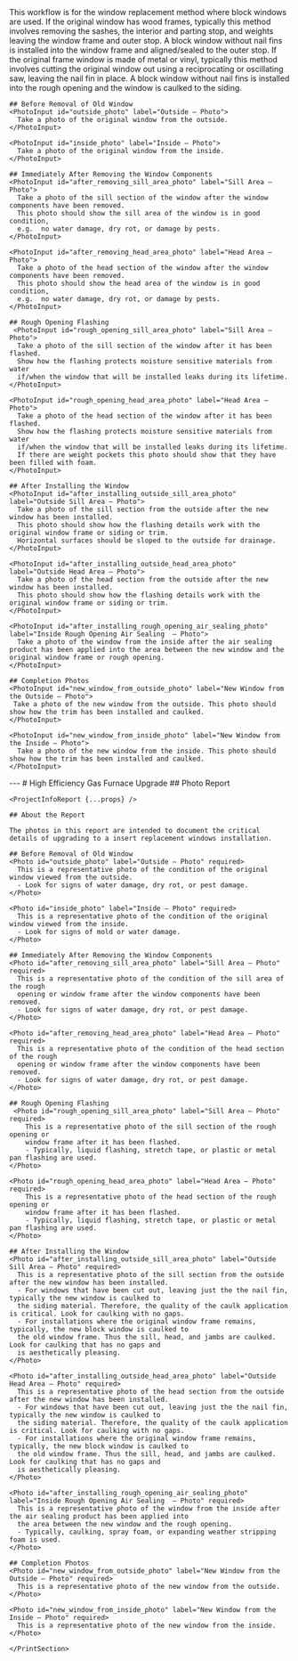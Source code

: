 <Tabs>
  <Tab eventKey="installation" title="Installation">
    This workflow is for the window replacement method where block windows are used. 
    If the original window has wood frames, typically this method involves removing the sashes, 
    the interior and parting stop, and weights leaving the window frame and outer stop. 
    A block window without nail fins is installed into the window frame and aligned/sealed 
    to the outer stop. If the original frame window is made of metal or vinyl, typically 
    this method involves cutting the original window out using a reciprocating or oscillating saw, 
    leaving the nail fin in place. A block window without nail fins is installed into the 
    rough opening and the window is caulked to the siding.
  
    
    ## Before Removal of Old Window
    <PhotoInput id="outside_photo" label="Outside – Photo">
      Take a photo of the original window from the outside.
    </PhotoInput>

    <PhotoInput id="inside_photo" label="Inside – Photo">
      Take a photo of the original window from the inside.
    </PhotoInput>

    ## Immediately After Removing the Window Components
    <PhotoInput id="after_removing_sill_area_photo" label="Sill Area – Photo">
      Take a photo of the sill section of the window after the window components have been removed.
      This photo should show the sill area of the window is in good condition, 
      e.g.  no water damage, dry rot, or damage by pests.
    </PhotoInput>

    <PhotoInput id="after_removing_head_area_photo" label="Head Area – Photo">
      Take a photo of the head section of the window after the window components have been removed.
      This photo should show the head area of the window is in good condition, 
      e.g.  no water damage, dry rot, or damage by pests.
    </PhotoInput>

    ## Rough Opening Flashing
     <PhotoInput id="rough_opening_sill_area_photo" label="Sill Area – Photo">
      Take a photo of the sill section of the window after it has been flashed.
      Show how the flashing protects moisture sensitive materials from water 
      if/when the window that will be installed leaks during its lifetime. 
    </PhotoInput>

    <PhotoInput id="rough_opening_head_area_photo" label="Head Area – Photo">
      Take a photo of the head section of the window after it has been flashed.
      Show how the flashing protects moisture sensitive materials from water 
      if/when the window that will be installed leaks during its lifetime. 
      If there are weight pockets this photo should show that they have been filled with foam.
    </PhotoInput>

    ## After Installing the Window 
    <PhotoInput id="after_installing_outside_sill_area_photo" label="Outside Sill Area – Photo">
      Take a photo of the sill section from the outside after the new window has been installed.
      This photo should show how the flashing details work with the original window frame or siding or trim. 
      Horizontal surfaces should be sloped to the outside for drainage.
    </PhotoInput>

    <PhotoInput id="after_installing_outside_head_area_photo" label="Outside Head Area – Photo">
      Take a photo of the head section from the outside after the new window has been installed.
      This photo should show how the flashing details work with the original window frame or siding or trim. 
    </PhotoInput>

    <PhotoInput id="after_installing_rough_opening_air_sealing_photo" label="Inside Rough Opening Air Sealing  – Photo">
      Take a photo of the window from the inside after the air sealing product has been applied into the area between the new window and the original window frame or rough opening.
    </PhotoInput>

    ## Completion Photos 
    <PhotoInput id="new_window_from_outside_photo" label="New Window from the Outside – Photo">
     Take a photo of the new window from the outside. This photo should show how the trim has been installed and caulked.
    </PhotoInput>

    <PhotoInput id="new_window_from_inside_photo" label="New Window from the Inside – Photo">
      Take a photo of the new window from the inside. This photo should show how the trim has been installed and caulked.
    </PhotoInput>
    
  </Tab>
  <Tab eventKey="report" title="Report">
    <PrintSection label="Print Report">
    ---
    # High Efficiency Gas Furnace Upgrade
    ## Photo Report

    <ProjectInfoReport {...props} />

    ## About the Report
    
    The photos in this report are intended to document the critical details of upgrading to a insert replacement windows installation.
   
    ## Before Removal of Old Window
    <Photo id="outside_photo" label="Outside – Photo" required>
      This is a representative photo of the condition of the original window viewed from the outside. 
      - Look for signs of water damage, dry rot, or pest damage.
    </Photo>

    <Photo id="inside_photo" label="Inside – Photo" required>
      This is a representative photo of the condition of the original window viewed from the inside. 
      - Look for signs of mold or water damage.
    </Photo>

    ## Immediately After Removing the Window Components
    <Photo id="after_removing_sill_area_photo" label="Sill Area – Photo" required>
      This is a representative photo of the condition of the sill area of the rough 
      opening or window frame after the window components have been removed.
      - Look for signs of water damage, dry rot, or pest damage.
    </Photo>

    <Photo id="after_removing_head_area_photo" label="Head Area – Photo" required>
      This is a representative photo of the condition of the head section of the rough 
      opening or window frame after the window components have been removed.
      - Look for signs of water damage, dry rot, or pest damage.
    </Photo>

    ## Rough Opening Flashing
     <Photo id="rough_opening_sill_area_photo" label="Sill Area – Photo" required>
        This is a representative photo of the sill section of the rough opening or 
        window frame after it has been flashed.
        - Typically, liquid flashing, stretch tape, or plastic or metal pan flashing are used.
    </Photo>

    <Photo id="rough_opening_head_area_photo" label="Head Area – Photo" required>
        This is a representative photo of the head section of the rough opening or 
        window frame after it has been flashed.
        - Typically, liquid flashing, stretch tape, or plastic or metal pan flashing are used.
    </Photo>

    ## After Installing the Window 
    <Photo id="after_installing_outside_sill_area_photo" label="Outside Sill Area – Photo" required>
      This is a representative photo of the sill section from the outside after the new window has been installed.
      - For windows that have been cut out, leaving just the the nail fin, typically the new window is caulked to 
      the siding material. Therefore, the quality of the caulk application is critical. Look for caulking with no gaps.
      - For installations where the original window frame remains, typically, the new block window is caulked to 
      the old window frame. Thus the sill, head, and jambs are caulked. Look for caulking that has no gaps and 
      is aesthetically pleasing.
    </Photo>

    <Photo id="after_installing_outside_head_area_photo" label="Outside Head Area – Photo" required>
      This is a representative photo of the head section from the outside after the new window has been installed.
      - For windows that have been cut out, leaving just the the nail fin, typically the new window is caulked to 
      the siding material. Therefore, the quality of the caulk application is critical. Look for caulking with no gaps.
      - For installations where the original window frame remains, typically, the new block window is caulked to 
      the old window frame. Thus the sill, head, and jambs are caulked. Look for caulking that has no gaps and 
      is aesthetically pleasing.
    </Photo>

    <Photo id="after_installing_rough_opening_air_sealing_photo" label="Inside Rough Opening Air Sealing  – Photo" required>
      This is a representative photo of the window from the inside after the air sealing product has been applied into 
      the area between the new window and the rough opening.
      - Typically, caulking, spray foam, or expanding weather stripping foam is used.
    </Photo>

    ## Completion Photos 
    <Photo id="new_window_from_outside_photo" label="New Window from the Outside – Photo" required>
      This is a representative photo of the new window from the outside.
    </Photo>

    <Photo id="new_window_from_inside_photo" label="New Window from the Inside – Photo" required>
      This is a representative photo of the new window from the inside.
    </Photo>

    </PrintSection>
  </Tab>
</Tabs>
